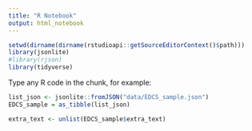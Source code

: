 ```yaml
---
title: "R Notebook"
output: html_notebook
---
```


```r
setwd(dirname(dirname(rstudioapi::getSourceEditorContext()$path)))
library(jsonlite)
#library(rjson)
library(tidyverse)

```

Type any R code in the chunk, for example:
```r
list_json <- jsonlite::fromJSON("data/EDCS_sample.json")
EDCS_sample = as_tibble(list_json)
```

```r
extra_text <- unlist(EDCS_sample$extra_text)
```
